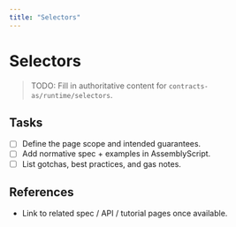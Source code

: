 ```yaml
---
title: "Selectors"
---
```


# Selectors

> TODO: Fill in authoritative content for `contracts-as/runtime/selectors`.

## Tasks
- [ ] Define the page scope and intended guarantees.
- [ ] Add normative spec + examples in AssemblyScript.
- [ ] List gotchas, best practices, and gas notes.

## References
- Link to related spec / API / tutorial pages once available.
